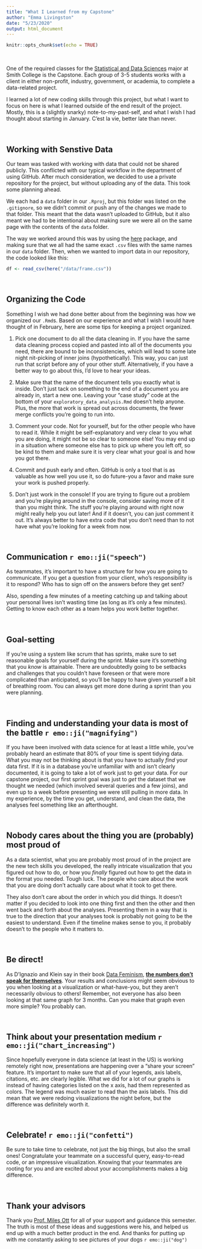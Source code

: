 ```yaml
---
title: "What I Learned from my Capstone"
author: "Emma Livingston"
date: "5/23/2020"
output: html_document
---
```


```r
knitr::opts_chunk$set(echo = TRUE)
```

<br> 

One of the required classes for the [Statistical and Data Sciences](https://www.smith.edu/academics/statistics) major at Smith College is the Capstone. Each group of 3-5 students works with a client in either non-profit, industry, government, or academia, to complete a data-related project.

I learned a lot of new coding skills through this project, but what I want to focus on here is what I learned outside of the end result of the project. Mostly, this is a (slightly snarky) note-to-my-past-self, and what I wish I had thought about starting in January. C'est la vie, better late than never.

<br>

## Working with Senstive Data

Our team was tasked with working with data that could not be shared publicly. This conflicted with our typical workflow in the department of using GitHub. After much consideration, we decided to use a private repository for the project, but without uploading any of the data. This took some planning ahead.

We each had a `data` folder in our `.Rproj`, but this folder was listed on the `.gitignore`, so we didn't commit or push any of the changes we made to that folder. This meant that the data wasn't uploaded to GitHub, but it also meant we had to be intentional about making sure we were all on the same page with the contents of the `data` folder. 

The way we worked around this was by using the [here](https://www.rdocumentation.org/packages/here/versions/0.1) package, and making sure that we all had the same exact `.csv` files with the same names in our `data` folder. Then, when we wanted to import data in our repository, the code looked like this:

```r
df <- read_csv(here("/data/frame.csv"))
```

<br>

## Organizing the Code

Something I wish we had done better about from the beginning was how we organized our `.Rmd`s. Based on our experience and what I wish I would have thought of in February, here are some tips for keeping a project organized.

1. Pick one document to do all the data cleaning in. If you have the same data cleaning process copied and pasted into all of the documents you need, there are bound to be inconsistencies, which will lead to some late night nit-picking of inner joins (hypothetically). This way, you can just run that script before any of your other stuff. Alternatively, if you have a better way to go about this, I'd love to hear your ideas.

1. Make sure that the name of the document tells you exactly what is inside. Don't just tack on something to the end of a document you are already in, start a new one. Leaving your "case study" code at the bottom of your `exploratory_data_analysis.Rmd` doesn't help anyone. Plus, the more that work is spread out across documents, the fewer merge conflicts you're going to run into.

1. Comment your code. Not for yourself, but for the other people who have to read it. While it might be self-explanatory and very clear to you what you are doing, it might not be so clear to someone else! You may end up in a situation where someone else has to pick up where you left off, so be kind to them and make sure it is very clear what your goal is and how you got there.

1. Commit and push early and often. GitHub is only a tool that is as valuable as how well you use it, so do future-you a favor and make sure your work is pushed properly.

1. Don't just work in the console! If you are trying to figure out a problem and you're playing around in the console, consider saving more of it than you might think. The stuff you're playing around with right now might really help you out later! And if it doesn't, you can just comment it out. It's always better to have extra code that you don't need than to not have what you're looking for a week from now.

<br>

## Communication `r emo::ji("speech")`

As teammates, it's important to have a structure for how you are going to communicate. If you get a question from your client, who's responsibility is it to respond? Who has to sign off on the answers before they get sent? 

Also, spending a few minutes of a meeting catching up and talking about your personal lives isn't wasting time (as long as it's only a few minutes). Getting to know each other as a team helps you work better together.

<br>

## Goal-setting

If you're using a system like scrum that has sprints, make sure to set reasonable goals for yourself during the sprint. Make sure it's something that you *know* is attainable. There are undoubtedly going to be setbacks and challenges that you couldn't have foreseen or that were more complicated than anticipated, so you'll be happy to have given yourself a bit of breathing room. You can always get more done during a sprint than you were planning.

<br>

## Finding and understanding your data is most of the battle `r emo::ji("magnifying")`

If you have been involved with data science for at least a little while, you've probably heard an estimate that 80% of your time is spent tidying data. What you may not be thinking about is that you have to actually *find* your data first. If it is in a database you're unfamiliar with and isn't clearly documented, it is going to take a lot of work just to get your data. For our capstone project, our first sprint goal was just to *get* the dataset that we thought we needed (which involved several queries and a few joins), and even up to a week before presenting we were still pulling in more data. In my experience, by the time you get, understand, and clean the data, the analyses feel something like an afterthought. 

<br>

## Nobody cares about the thing you are (probably) most proud of

As a data scientist, what you are probably most proud of in the project are the new tech skills you developed, the really intricate visualization that you figured out how to do, or how you *finally* figured out how to get the data in the format you needed. Tough luck. The people who care about the work that you are doing don't actually care about what it took to get there.

They also don't care about the order in which you did things. It doesn't matter if you decided to look into one thing first and then the other and then went back and forth about the analyses. Presenting them in a way that is true to the direction that your analyses took is probably not going to be the easiest to understand. Even if the timeline makes sense to you, it probably doesn't to the people who it matters to. 

<br>

## Be direct!

As D'Ignazio and Klein say in their book [Data Feminism](https://data-feminism.mitpress.mit.edu/), [**the numbers don't speak for themselves**](https://bookbook.pubpub.org/pub/6ui5n4vo/release/4). Your results and conclusions might seem obvious to you when looking at a visualization or what-have-you, but they aren't necessarily obvious to others! Remember, not everyone has also been looking at that same graph for 3 months. Can you make that graph even more simple? You probably can.

<br>

## Think about your presentation medium `r emo::ji("chart_increasing")`

Since hopefully everyone in data science (at least in the US) is working remotely right now, presentations are happening over a "share your screen" feature. It's important to make sure that all of your legends, axis labels, citations, etc. are clearly legible. What we did for a lot of our graphs is instead of having categories listed on the x axis, had them represented as colors. The legend was much easier to read than the axis labels. This did mean that we were redoing visualizations the night before, but the difference was definitely worth it.

<br>

## Celebrate! `r emo::ji("confetti")`

Be sure to take time to celebrate, not just the big things, but also the small ones! Congratulate your teammate on a successful query, easy-to-read code, or an impressive visualization. Knowing that your teammates are rooting for you and are excited about your accomplishments makes a big difference.

<br>

## Thank your advisors

Thank you [Prof. Miles Ott](https://twitter.com/Miles_Ott) for all of your support and guidance this semester. The truth is most of these ideas and suggestions were his, and helped us end up with a much better product in the end. And thanks for putting up with me constantly asking to see pictures of your dogs `r emo::ji("dog")`